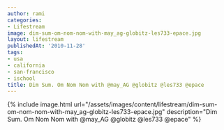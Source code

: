 ```yaml
---
author: rami
categories:
- Lifestream
image: dim-sum-om-nom-nom-with-may_ag-globitz-les733-epace.jpg
layout: lifestream
publishedAt: '2010-11-28'
tags:
- usa
- california
- san-francisco
- ischool
title: Dim Sum. Om Nom Nom with @may_AG @globitz @les733 @epace
---
```


{% include image.html url="/assets/images/content/lifestream/dim-sum-om-nom-nom-with-may_ag-globitz-les733-epace.jpg" description="Dim Sum. Om Nom Nom with @may_AG @globitz @les733 @epace" %}